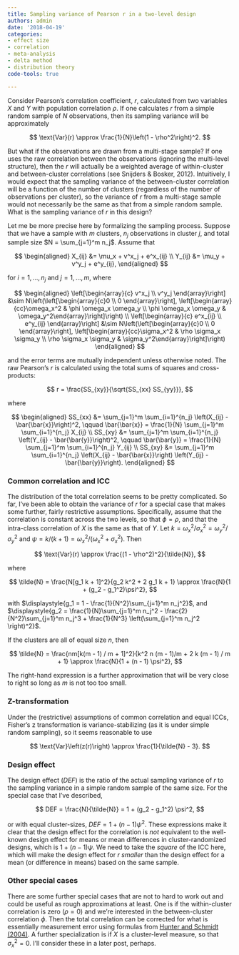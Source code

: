 ```yaml
---
title: Sampling variance of Pearson r in a two-level design
authors: admin
date: '2018-04-19'
categories:
- effect size
- correlation
- meta-analysis
- delta method
- distribution theory
code-tools: true

---
```


Consider Pearson's correlation coefficient, $r$, calculated from two variables $X$ and $Y$ with population correlation $\rho$. If one calculates $r$ from a simple random sample of $N$ observations, then its sampling variance will be approximately

$$
\text{Var}(r) \approx \frac{1}{N}\left(1 - \rho^2\right)^2.
$$

But what if the observations are drawn from a multi-stage sample? If one uses the raw correlation between the observations (ignoring the multi-level structure), then the $r$ will actually be a weighted average of within-cluster and between-cluster correlations (see Snijders & Bosker, 2012). Intuitively, I would expect that the sampling variance of the between-cluster correlation will be a function of the number of clusters (regardless of the number of observations per cluster), so the variance of $r$ from a multi-stage sample would not necessarily be the same as that from a simple random sample. What is the sampling variance of $r$ in this design?

Let me be more precise here by formalizing the sampling process. Suppose that we have a sample with $m$ clusters, $n_j$ observations in cluster $j$, and total sample size $N = \sum_{j=1}^m n_j$. Assume that 

$$
\begin{aligned}
X_{ij} &= \mu_x + v^x_j + e^x_{ij} \\
Y_{ij} &= \mu_y + v^y_j + e^y_{ij},
\end{aligned}
$$

for $i=1,...,n_j$ and $j=1,...,m$, where

$$
\begin{aligned}
\left[\begin{array}{c} v^x_j \\ v^y_j \end{array}\right] &\sim N\left(\left[\begin{array}{c}0 \\ 0 \end{array}\right], \left[\begin{array}{cc}\omega_x^2 & \phi \omega_x \omega_y \\ \phi \omega_x \omega_y & \omega_y^2\end{array}\right]\right) \\ 
\left[\begin{array}{c} e^x_{ij} \\ e^y_{ij} \end{array}\right] &\sim N\left(\left[\begin{array}{c}0 \\ 0 \end{array}\right], \left[\begin{array}{cc}\sigma_x^2 & \rho \sigma_x \sigma_y \\ \rho \sigma_x \sigma_y & \sigma_y^2\end{array}\right]\right)
\end{aligned}
$$

and the error terms are mutually independent unless otherwise noted. The raw Pearson's $r$ is calculated using the total sums of squares and cross-products:

$$
r = \frac{SS_{xy}}{\sqrt{SS_{xx} SS_{yy}}},
$$

where 

$$
\begin{aligned}
SS_{xx} &= \sum_{j=1}^m \sum_{i=1}^{n_j} \left(X_{ij} - \bar{\bar{x}}\right)^2, \qquad \bar{\bar{x}} = \frac{1}{N} \sum_{j=1}^m \sum_{i=1}^{n_j} X_{ij} \\
SS_{xy} &= \sum_{j=1}^m \sum_{i=1}^{n_j} \left(Y_{ij} - \bar{\bar{y}}\right)^2, \qquad \bar{\bar{y}} = \frac{1}{N} \sum_{j=1}^m \sum_{i=1}^{n_j} Y_{ij} \\
SS_{xy} &= \sum_{j=1}^m \sum_{i=1}^{n_j} \left(X_{ij} - \bar{\bar{x}}\right) \left(Y_{ij} - \bar{\bar{y}}\right).
\end{aligned}
$$

### Common correlation and ICC 

The distribution of the total correlation seems to be pretty complicated. So far, I've been able to obtain the variance of $r$ for a special case that makes some further, fairly restrictive assumptions. Specifically, assume that the correlation is constant across the two levels, so that $\phi = \rho$, and that the intra-class correlation of $X$ is the same as that of $Y$. Let $k = \omega_x^2 / \sigma_x^2 = \omega_y^2 / \sigma_y^2$ and $\psi = k / (k + 1) = \omega_x^2 / (\omega_x^2 + \sigma_x^2)$. Then 

$$
\text{Var}(r) \approx \frac{(1 - \rho^2)^2}{\tilde{N}},
$$

where 

$$
\tilde{N} = \frac{N[g_1 k + 1]^2}{g_2 k^2 + 2 g_1 k + 1} \approx \frac{N}{1 + (g_2 - g_1^2)\psi^2},
$$

with $\displaystyle{g_1 = 1 - \frac{1}{N^2}\sum_{j=1}^m n_j^2}$, and $\displaystyle{g_2 = \frac{1}{N}\sum_{j=1}^m n_j^2 - \frac{2}{N^2}\sum_{j=1}^m n_j^3 + \frac{1}{N^3} \left(\sum_{j=1}^m n_j^2 \right)^2}$.

If the clusters are all of equal size $n$, then 

$$
\tilde{N} = \frac{nm[k(m - 1) / m + 1]^2}{k^2 n (m - 1)/m + 2 k (m - 1) / m + 1} \approx \frac{N}{1 + (n - 1) \psi^2},
$$

The right-hand expression is a further approximation that will be very close to right so long as $m$ is not too too small. 

### Z-transformation 

Under the (restrictive) assumptions of common correlation and equal ICCs, Fisher's z transformation is variance-stabilizing (as it is under simple random sampling), so it seems reasonable to use

$$
\text{Var}\left(z(r)\right) \approx \frac{1}{\tilde{N} - 3}.
$$

### Design effect

The design effect ($DEF$) is the ratio of the actual sampling variance of $r$ to the sampling variance in a simple random sample of the same size. For the special case that I've described, 

$$
DEF = \frac{N}{\tilde{N}} = 1 + (g_2 - g_1^2) \psi^2,
$$

or with equal cluster-sizes, $DEF = 1 + (n - 1)\psi^2$. These expressions make it clear that the design effect for the correlation is _not_ equivalent to the well-known design effect for means or mean differences in cluster-randomized designs, which is $1 + (n - 1)\psi$. We need to take the _square_ of the ICC here, which will make the design effect for $r$ _smaller_ than the design effect for a mean (or difference in means) based on the same sample. 

### Other special cases

There are some further special cases that are not to hard to work out and could be useful as rough approximations at least. One is if the within-cluster correlation is zero $(\rho = 0)$ and we're interested in the between-cluster correlation $\phi$. Then the total correlation can be corrected for what is essentially measurement error using formulas from [Hunter and Schmidt (2004)](https://www.amazon.com/Methods-Meta-Analysis-Correcting-Research-Findings/dp/141290479X). A further specialization is if $X$ is a cluster-level measure, so that $\sigma_x^2 = 0$. I'll consider these in a later post, perhaps.
